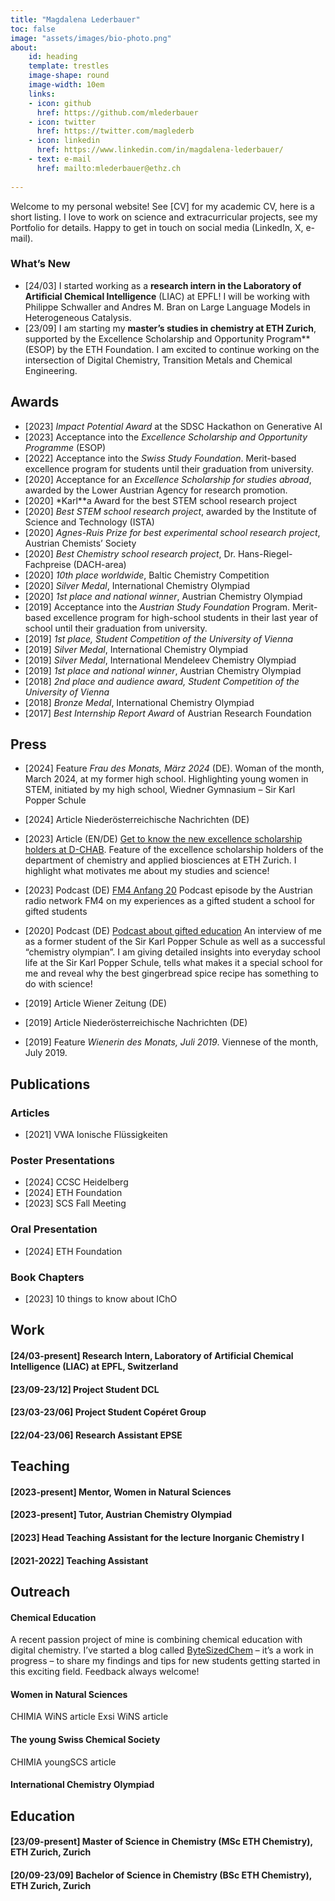 ```yaml
---
title: "Magdalena Lederbauer"
toc: false
image: "assets/images/bio-photo.png"
about:
    id: heading
    template: trestles
    image-shape: round
    image-width: 10em
    links:
    - icon: github
      href: https://github.com/mlederbauer
    - icon: twitter
      href: https://twitter.com/maglederb
    - icon: linkedin
      href: https://www.linkedin.com/in/magdalena-lederbauer/
    - text: e-mail
      href: mailto:mlederbauer@ethz.ch
 
---
```



:::{#heading}

Welcome to my personal website!
See [CV] for my academic CV, here is a short listing. I love to work on science and extracurricular projects, see my Portfolio for details. Happy to get in touch on social media (LinkedIn, X, e-mail).

:::



### What's New

* [24/03] I started working as a **research intern in the Laboratory of Artificial Chemical Intelligence** (LIAC) at EPFL! I will be working with Philippe Schwaller and Andres M. Bran on Large Language Models in Heterogeneous Catalysis.
* [23/09] I am starting my **master's studies in chemistry at ETH Zurich**, supported by the Excellence Scholarship and Opportunity Program** (ESOP) by the ETH Foundation. I am excited to continue working on the intersection of Digital Chemistry, Transition Metals and Chemical Engineering.



## Awards

* [2023] *Impact Potential Award* at the SDSC Hackathon on Generative AI
* [2023] Acceptance into the *Excellence Scholarship and Opportunity Programme* (ESOP)
* [2022] Acceptance into the *Swiss Study Foundation*. Merit-based excellence program for students until their graduation from university.
* [2020] Acceptance for an *Excellence Scholarship for studies abroad*, awarded by the Lower Austrian Agency for research promotion.
* [2020] *Karl**a Award for the best STEM school research project
* [2020] *Best STEM school research project*, awarded by the Institute of Science and Technology (ISTA)
* [2020] *Agnes-Ruis Prize for best experimental school research project*, Austrian Chemists’ Society
* [2020] *Best Chemistry school research project*, Dr. Hans-Riegel-Fachpreise (DACH-area)
* [2020] *10th place worldwide*, Baltic Chemistry Competition
* [2020] *Silver Medal*, International Chemistry Olympiad
* [2020] *1st place and national winner*, Austrian Chemistry Olympiad
* [2019] Acceptance into the *Austrian Study Foundation* Program. Merit-based excellence program for high-school students in their last year of school until their graduation from university.
* [2019] *1st place, Student Competition of the University of Vienna*
* [2019] *Silver Medal*, International Chemistry Olympiad
* [2019] *Silver Medal*, International Mendeleev Chemistry Olympiad
* [2019] *1st place and national winner*, Austrian Chemistry Olympiad
* [2018] *2nd place and audience award, Student Competition of the University of Vienna* 
* [2018] *Bronze Medal*, International Chemistry Olympiad
* [2017] *Best Internship Report Award* of Austrian Research Foundation
<!-- * [2017] *3rd Prize*, Regional Chemistry Olympiad (Vienna) -->
<!-- * [2017] *Honourable Mention*, Regional Mathematics Olympiad (Vienna)
* [2016] *Honourable Mention*, Regional Mathematics Olympiad (Vienna) -->

## Press



* [2024] Feature *Frau des Monats, März 2024* (DE). Woman of the month, March 2024, at my former high school. Highlighting young women in STEM, initiated by my high school, Wiedner Gymnasium – Sir Karl Popper Schule

* [2024] Article Niederösterreichische Nachrichten (DE)

* [2023] Article (EN/DE) [Get to know the new excellence scholarship holders at D-CHAB](https://chab.ethz.ch/news-und-veranstaltungen/d-chab-news/2023/11/fuenf-neue-exzellenz-stipendiatinnen-am-d-chab-stellen-sich-vor.html). Feature of the excellence scholarship holders of the department of chemistry and applied biosciences at ETH Zurich. I highlight what motivates me about my studies and science!

* [2023] Podcast (DE) [FM4 Anfang 20](https://podcasts.apple.com/ch/podcast/fm4-anfang-20/id1576152788?i=1000609335072) Podcast episode by the Austrian radio network FM4 on my experiences as a gifted student a school for gifted students

* [2020] Podcast (DE) [Podcast about gifted education](https://www.popperschule.at/begabungsfoerderung/beste-koepfe-der-podcast-fuer-talentefoerderung-und-hochbegabung/) An interview of me as a former student of the Sir Karl Popper Schule as well as a successful "chemistry olympian". I am giving detailed insights into everyday school life at the Sir Karl Popper Schule, tells what makes it a special school for me and reveal why the best gingerbread spice recipe has something to do with science!

* [2019] Article Wiener Zeitung (DE)

* [2019] Article Niederösterreichische Nachrichten (DE)

* [2019] Feature *Wienerin des Monats, Juli 2019*. Viennese of the month, July 2019.

## Publications

### Articles

* [2021] VWA Ionische Flüssigkeiten

### Poster Presentations

* [2024] CCSC Heidelberg
* [2024] ETH Foundation
* [2023] SCS Fall Meeting

### Oral Presentation

* [2024] ETH Foundation

### Book Chapters

* [2023] 10 things to know about IChO

## Work

#### [24/03-present] Research Intern, Laboratory of Artificial Chemical Intelligence (LIAC) at EPFL, Switzerland

#### [23/09-23/12] Project Student DCL

#### [23/03-23/06] Project Student Copéret Group

#### [22/04-23/06] Research Assistant EPSE

## Teaching

#### [2023-present] Mentor, Women in Natural Sciences

#### [2023-present] Tutor, Austrian Chemistry Olympiad

#### [2023] Head Teaching Assistant for the lecture Inorganic Chemistry I

#### [2021-2022] Teaching Assistant

## Outreach

#### Chemical Education

A recent passion project of mine is combining chemical education with digital chemistry. I've started a blog called [ByteSizedChem](https://bytesizedchem.com)  – it's a work in progress – to share my findings and tips for new students getting started in this exciting field. Feedback always welcome!

#### Women in Natural Sciences
CHIMIA WiNS article
Exsi WiNS article

#### The young Swiss Chemical Society
CHIMIA youngSCS article

#### International Chemistry Olympiad



## Education

#### [23/09-present] Master of Science in Chemistry (MSc ETH Chemistry), ETH Zurich, Zurich

#### [20/09-23/09] Bachelor of Science in Chemistry (BSc ETH Chemistry), ETH Zurich, Zurich